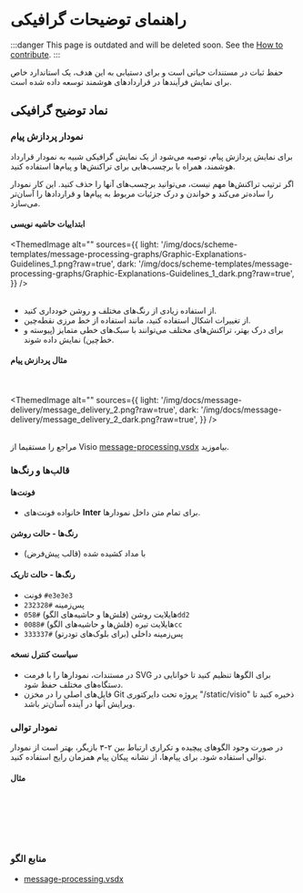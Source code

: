 

# راهنمای توضیحات گرافیکی

:::danger
This page is outdated and will be deleted soon.
See the [How to contribute](/v3/contribute/).
:::

حفظ ثبات در مستندات حیاتی است و برای دستیابی به این هدف، یک استاندارد خاص برای نمایش فرآیندها در قراردادهای هوشمند توسعه داده شده است.

## نماد توضیح گرافیکی

### نمودار پردازش پیام

برای نمایش پردازش پیام، توصیه می‌شود از یک نمایش گرافیکی شبیه به نمودار قرارداد هوشمند، همراه با برچسب‌هایی برای تراکنش‌ها و پیام‌ها استفاده کنید.

اگر ترتیب تراکنش‌ها مهم نیست، می‌توانید برچسب‌های آنها را حذف کنید. این کار نمودار را ساده‌تر می‌کند و خواندن و درک جزئیات مربوط به پیام‌ها و قراردادها را آسان‌تر می‌سازد.

#### ابتداییات حاشیه نویسی

<ThemedImage
  alt=""
  sources={{
    light: '/img/docs/scheme-templates/message-processing-graphs/Graphic-Explanations-Guidelines_1.png?raw=true',
    dark: '/img/docs/scheme-templates/message-processing-graphs/Graphic-Explanations-Guidelines_1_dark.png?raw=true',
  }}
/>
<br></br>

- از استفاده زیادی از رنگ‌های مختلف و روشن خودداری کنید.
- از تغییرات اشکال استفاده کنید، مانند استفاده از خط مرزی نقطه‌چین.
- برای درک بهتر، تراکنش‌های مختلف می‌توانند با سبک‌های خطی متمایز (پیوسته و خط‌چین) نمایش داده شوند.

#### مثال پردازش پیام

<br></br>
<ThemedImage
  alt=""
  sources={{
    light: '/img/docs/message-delivery/message_delivery_2.png?raw=true',
    dark: '/img/docs/message-delivery/message_delivery_2_dark.png?raw=true',
  }}
/>
<br></br>

مراجع را مستقیما از Visio [message-processing.vsdx](/schemes-visio/message_processing.vsdx) بیاموزید.

### قالب‌ها و رنگ‌ها

#### فونت‌ها

- خانواده فونت‌های **Inter** برای تمام متن داخل نمودارها.

#### رنگ‌ها - حالت روشن

- با مداد کشیده شده (قالب پیش‌فرض)

#### رنگ‌ها - حالت تاریک

- فونت `#e3e3e3`
- پس‌زمینه `#232328`
- هایلایت روشن (فلش‌ها و حاشیه‌های الگو) `#058dd2`
- هایلایت تیره (فلش‌ها و حاشیه‌های الگو) `#0088cc`
- پس‌زمینه داخلی (برای بلوک‌های تودرتو) `#333337`

#### سیاست کنترل نسخه

- در مستندات، نمودارها را با فرمت SVG برای الگوها تنظیم کنید تا خوانایی در دستگاه‌های مختلف حفظ شود.
- فایل‌های اصلی را در مخزن Git پروژه تحت دایرکتوری "/static/visio" ذخیره کنید تا ویرایش آنها در آینده آسان‌تر باشد.

### نمودار توالی

در صورت وجود الگوهای پیچیده و تکراری ارتباط بین ۲-۳ بازیگر، بهتر است از نمودار توالی استفاده شود. برای پیام‌ها، از نشانه پیکان پیام همزمان رایج استفاده کنید.

#### مثال

<br></br>
<div class="text--center">
<ThemedImage
  alt=""
  sources={{
    light: '/img/docs/message-delivery/message_delivery_7.png?raw=true',
    dark: '/img/docs/message-delivery/message_delivery_7_dark.png?raw=true',
  }}
/>
</div>
<br></br>

### منابع الگو

- [message-processing.vsdx](/schemes-visio/message_processing.vsdx)

<Feedback />
